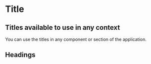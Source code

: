 

<Meta title="Atoms/Title" component={Title} />

# Title

## Titles available to use in any context

You can use the titles in any component or section of the application.

<Preview>
  <Story name="standard" parameters={{ decorators: [withKnobs, withA11y] }}>
    <Title> {text("Texto", "Lorem ipsum dolor sit amet, consectetur adipiscing elit")} </Title>
  </Story>
</Preview>

##  Headings

<Preview>
  <Story name="heading">
    <div>
      <Title type="h1">Lorem ipsum dolor sit amet, consectetur adipiscing elit</Title>
      <Title type="h2">Lorem ipsum dolor sit amet, consectetur adipiscing elit</Title>
      <Title type="h3">Lorem ipsum dolor sit amet, consectetur adipiscing elit</Title>
      <Title type="h4">Lorem ipsum dolor sit amet, consectetur adipiscing elit</Title>
      <Title type="h5">Lorem ipsum dolor sit amet, consectetur adipiscing elit</Title>
      <Title type="h6">Lorem ipsum dolor sit amet, consectetur adipiscing elit</Title>
    </div>
  </Story>
</Preview>

<Props of={Title} />
  